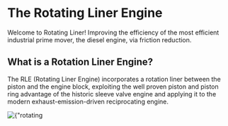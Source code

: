 # The Rotating Liner Engine
 
Welcome to Rotating Liner! Improving the efficiency of the most efficient industrial prime mover, the diesel engine, via friction reduction.

## What is a Rotation Liner Engine?

The RLE (Rotating Liner Engine) incorporates a rotation liner between the piston and the engine block, exploiting the well proven piston and piston ring advantage of the historic sleeve valve engine and applying it to the modern exhaust-emission-driven reciprocating engine.

[//]: # (The RLE &#40;Rotating Liner Engine&#41; **improves** efficiency, **decreases** pollutants, **increases** durability, and has applications thought the range of the $50B+ heavy-duty diesel market/)



<div className={"nx-w-full nx-flex nx-justify-center nx-pt-6"}>
    <Image
        priority
        src={rotatingliner}
        alt={"rotating liner"}
    />
</div>

